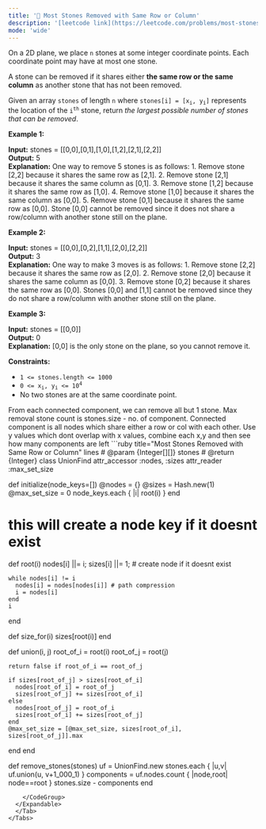 ```yaml
---
title: '🧀 Most Stones Removed with Same Row or Column'
description: '[leetcode link](https://leetcode.com/problems/most-stones-removed-with-same-row-or-column/description/)'
mode: 'wide'
---
```

<Tabs>
  <Tab title="Question" icon="circle-question" iconType="regular">
    <Card>
      <p>On a 2D plane, we place <code>n</code> stones at some integer coordinate points. Each coordinate point may have at most one stone.</p>  <p>A stone can be removed if it shares either <strong>the same row or the same column</strong> as another stone that has not been removed.</p>  <p>Given an array <code>stones</code> of length <code>n</code> where <code>stones[i] = [x<sub>i</sub>, y<sub>i</sub>]</code> represents the location of the <code>i<sup>th</sup></code> stone, return <em>the largest possible number of stones that can be removed</em>.</p>   <p><strong class="example">Example 1:</strong></p>   <strong>Input:</strong> stones = [[0,0],[0,1],[1,0],[1,2],[2,1],[2,2]] <br/> <strong>Output:</strong> 5 <br/> <strong>Explanation:</strong> One way to remove 5 stones is as follows: 1. Remove stone [2,2] because it shares the same row as [2,1]. 2. Remove stone [2,1] because it shares the same column as [0,1]. 3. Remove stone [1,2] because it shares the same row as [1,0]. 4. Remove stone [1,0] because it shares the same column as [0,0]. 5. Remove stone [0,1] because it shares the same row as [0,0]. Stone [0,0] cannot be removed since it does not share a row/column with another stone still on the plane.   <p><strong class="example">Example 2:</strong></p>   <strong>Input:</strong> stones = [[0,0],[0,2],[1,1],[2,0],[2,2]] <br/> <strong>Output:</strong> 3 <br/> <strong>Explanation:</strong> One way to make 3 moves is as follows: 1. Remove stone [2,2] because it shares the same row as [2,0]. 2. Remove stone [2,0] because it shares the same column as [0,0]. 3. Remove stone [0,2] because it shares the same row as [0,0]. Stones [0,0] and [1,1] cannot be removed since they do not share a row/column with another stone still on the plane.   <p><strong class="example">Example 3:</strong></p>   <strong>Input:</strong> stones = [[0,0]] <br/> <strong>Output:</strong> 0 <br/> <strong>Explanation:</strong> [0,0] is the only stone on the plane, so you cannot remove it.    <p><strong>Constraints:</strong></p>  <ul>  <li><code>1 &lt;= stones.length &lt;= 1000</code></li>  <li><code>0 &lt;= x<sub>i</sub>, y<sub>i</sub> &lt;= 10<sup>4</sup></code></li>  <li>No two stones are at the same coordinate point.</li> </ul> 
    </Card>
  </Tab>
  <Tab title="Solution" icon="lightbulb" iconType="regular" >
    <Card>
      From each connected component, we can remove all but 1 stone. Max removal stone count is stones.size - no. of component. Connected component is all nodes which share either a row or col with each other. Use y values which dont overlap with x values, combine each x,y and then see how many components are left
    </Card>
  <Expandable title="code">
    <CodeGroup dropdown>
```ruby title="Most Stones Removed with Same Row or Column" lines
# @param {Integer[][]} stones
# @return {Integer}
class UnionFind
  attr_accessor :nodes, :sizes
  attr_reader :max_set_size

  def initialize(node_keys=[])
    @nodes = {}
    @sizes = Hash.new(1)
    @max_set_size = 0
    node_keys.each { |i| root(i) }
  end

  # this will create a node key if it doesnt exist
  def root(i)
    nodes[i] ||= i; sizes[i] ||= 1; # create node if it doesnt exist

    while nodes[i] != i
      nodes[i] = nodes[nodes[i]] # path compression
      i = nodes[i]
    end
    i
  end

  def size_for(i)
    sizes[root(i)]
  end

  def union(i, j)
    root_of_i = root(i)
    root_of_j = root(j)

    return false if root_of_i == root_of_j

    if sizes[root_of_j] > sizes[root_of_i]
      nodes[root_of_i] = root_of_j
      sizes[root_of_j] += sizes[root_of_i]
    else
      nodes[root_of_j] = root_of_i
      sizes[root_of_i] += sizes[root_of_j]
    end
    @max_set_size = [@max_set_size, sizes[root_of_i], sizes[root_of_j]].max
  end
end

def remove_stones(stones)
  uf = UnionFind.new
  stones.each { |u,v| uf.union(u, v+1_000_1) }
  components = uf.nodes.count { |node,root| node==root }
  stones.size - components
end
```
    </CodeGroup>
  </Expandable>
  </Tab>
</Tabs>